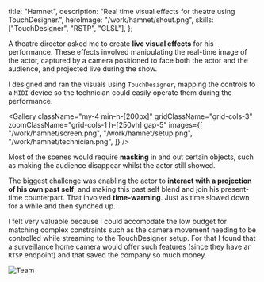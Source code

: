   title: "Hamnet",
  description: "Real time visual effects for theatre using TouchDesigner.",
  heroImage: "/work/hamnet/shout.png",
  skills: ["TouchDesigner", "RSTP", "GLSL"],
};

A theatre director asked me to create **live visual effects** for his performance.
These effects involved manipulating the real-time image of the actor, captured
by a camera positioned to face both the actor and the audience, and projected
live during the show.

I designed and ran the visuals using `TouchDesigner`, mapping the controls to a
`MIDI` device so the technician could easily operate them during the performance.

<Gallery
  className="my-4 min-h-[200px]"
  gridClassName="grid-cols-3"
  zoomClassName="grid-cols-1 h-[250vh] gap-5"
  images={[
    "/work/hamnet/screen.png",
    "/work/hamnet/setup.png",
    "/work/hamnet/technician.png",
  ]}
/>

Most of the scenes would require **masking** in and out certain objects, such as
making the audience disappear whilst the actor still showed.

The biggest challenge was enabling the actor to **interact with a projection of
his own past self**, and making this past self blend and join his present-time
counterpart. That involved **time-warming**. Just as time slowed down for a while
and then synched up.

I felt very valuable because <Hi>I could accomodate the low budget for matching
complex constraints</Hi> such as the camera movement needing to be controlled
while streaming to the TouchDesigner setup. For that I found that a surveillance
home camera would offer such features (since they have an `RTSP` endpoint) and
that saved the company so much money.

![Team](/work/hamnet/team.jpg)
